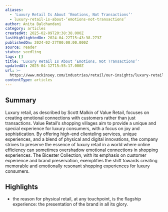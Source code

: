 ```yaml
---
aliases:
  - 'Luxury Retail Is About ‘Emotions, Not Transactions’'
  - luxury-retail-is-about-‘emotions-not-transactions’
author: Anita Balchandani
category: articles
createdAt: 2025-02-09T20:38:38.000Z
lastHighlightedOn: 2024-04-22T15:43:38.273Z
publishedOn: 2024-02-27T00:00:00.000Z
source: reader
status: seedling
tags: []
title: 'Luxury Retail Is About ‘Emotions, Not Transactions’'
updatedAt: 2025-04-12T15:55:17.000Z
url: >-
  https://www.mckinsey.com/industries/retail/our-insights/luxury-retail-is-about-emotions-not-transactions
contentType: articles
---
```

## Summary

Luxury retail, as described by Scott Malkin of Value Retail, focuses on creating emotional connections with customers rather than just transactions. Value Retail’s shopping villages aim to provide a unique and special experience for luxury consumers, with a focus on joy and sophistication. By offering high-end clienteling services, unique experiences, and a blend of physical and digital innovations, the company strives to preserve the essence of luxury retail in a world where online efficiency can sometimes overshadow emotional connections in shopping experiences. The Bicester Collection, with its emphasis on customer experience and brand preservation, exemplifies the shift towards creating memorable and emotionally resonant shopping experiences for luxury consumers.

## Highlights

- the reason for physical retail, at any touchpoint, is the flagship experience: the presentation of the brand in all its glory.
